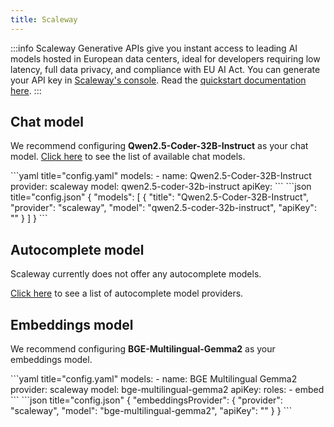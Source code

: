 ```yaml
---
title: Scaleway
---
```



:::info
Scaleway Generative APIs give you instant access to leading AI models hosted in European data centers, ideal for developers requiring low latency, full data privacy, and compliance with EU AI Act.
You can generate your API key in [Scaleway's console](https://console.scaleway.com/generative-api/models).
Read the [quickstart documentation here](https://www.scaleway.com/en/docs/ai-data/generative-apis/quickstart/).
:::

## Chat model

We recommend configuring **Qwen2.5-Coder-32B-Instruct** as your chat model.
[Click here](https://www.scaleway.com/en/docs/ai-data/generative-apis/reference-content/supported-models/) to see the list of available chat models.

<Tabs groupId="config-example">
    <TabItem value="yaml" label="YAML">
    ```yaml title="config.yaml"
    models:
      - name: Qwen2.5-Coder-32B-Instruct
        provider: scaleway
        model: qwen2.5-coder-32b-instruct
        apiKey: <YOUR_SCALEWAY_API_KEY>
    ```
    </TabItem>
    <TabItem value="json" label="JSON">
    ```json title="config.json"
    {
      "models": [
        {
          "title": "Qwen2.5-Coder-32B-Instruct",
          "provider": "scaleway",
          "model": "qwen2.5-coder-32b-instruct",
          "apiKey": "<YOUR_SCALEWAY_API_KEY>"
        }
      ]
    }
    ```
    </TabItem>
</Tabs>

## Autocomplete model

Scaleway currently does not offer any autocomplete models.

[Click here](../../model-types/autocomplete.md) to see a list of autocomplete model providers.

## Embeddings model

We recommend configuring **BGE-Multilingual-Gemma2** as your embeddings model.

<Tabs groupId="config-example">
  <TabItem value="yaml" label="YAML">
  ```yaml title="config.yaml"
  models:
    - name: BGE Multilingual Gemma2
      provider: scaleway
      model: bge-multilingual-gemma2
      apiKey: <YOUR_SCALEWAY_API_KEY>
      roles: 
        - embed
  ```
  </TabItem>
  <TabItem value="json" label="JSON">
  ```json title="config.json"
  {
    "embeddingsProvider": {
      "provider": "scaleway",
      "model": "bge-multilingual-gemma2",
      "apiKey": "<YOUR_SCALEWAY_API_KEY>"
    }
  }
  ```
  </TabItem>
</Tabs>
